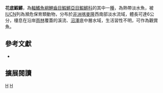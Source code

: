 {{Speciesbox 
| genus = Fundulopanchax
| species = marmoratus
| image = Marmoratus.jpg
| status = EN
| status_system = IUCN3.1
| authority = [[Radda|Radda]], 1973
| synonyms = *''Aphyosemion marmoratum,Radda, 1973''
}}
'''花底鰕鱂'''，為[[輻鰭魚綱|輻鰭魚綱]][[鯉齒目|鯉齒目]][[鰕鱂亞目|鰕鱂亞目]][[鰕鱂科|鰕鱂科]]的其中一[[種|種]]，為熱帶淡水魚，被[[IUCN|IUCN]]列為瀕危保育類動物，分布於[[非洲|非洲]][[喀麥隆|喀麥隆]]西南部淡水流域，體長可達6公分，棲息在沿岸[[雨林|雨林]]覆蓋的溪流、[[沼澤|沼澤]]底中層水域，生活習性不明，可作為觀賞魚。

== 參考文獻 ==
*{{FishBase_species|genus=Fundulopanchax|species=marmoratus|year=2014|month=7}}

== 擴展閱讀 ==
{{refbegin}}
{{wikispecies-inline|Fundulopanchax marmoratus|花底鰕鱂}}
{{refend}}
{{Taxonbar|from=Q8963104}}

[[Category:觀賞魚|H]]
[[Category:底鰕鱂屬|H]]


{{魚類小作品}}